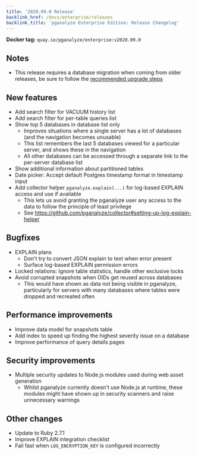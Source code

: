 ```yaml
---
title: '2020.09.0 Release'
backlink_href: /docs/enterprise/releases
backlink_title: 'pganalyze Enterprise Edition: Release Changelog'
---
```


**Docker tag:** `quay.io/pganalyze/enterprise:v2020.09.0`

## Notes

* This release requires a database migration when coming from older releases, be sure to follow the [recommended upgrade steps](/docs/enterprise/upgrade)

## New features

* Add search filter for VACUUM history list
* Add search filter for per-table queries list
* Show top 5 databases in database list only
  - Improves situations where a single server has a lot of databases (and the navigation becomes unusable)
  - This list remembers the last 5 databases viewed for a particular server, and shows these in the navigation
  - All other databases can be accessed through a separate link to the per-server database list
* Show additional information about partitioned tables 
* Date picker: Accept default Postgres timestamp format in timestamp input
* Add collector helper `pganalyze.explain(...)` for log-based EXPLAIN access and use if available
  - This lets us avoid granting the pganalyze user any access to the data to follow
    the principle of least privilege
  - See https://github.com/pganalyze/collector#setting-up-log-explain-helper

## Bugfixes

* EXPLAIN plans
  - Don't try to convert JSON explain to text when error present
  - Surface log-based EXPLAIN permission errors
* Locked relations: Ignore table statistics, handle other exclusive locks
* Avoid corrupted snapshots when OIDs get reused across databases
  - This would have shown as data not being visible in pganalyze,
    particularly for servers with many databases where tables were
    dropped and recreated often

## Performance improvements

* Improve data model for snapshots table
* Add index to speed up finding the highest severity issue on a database
* Improve performance of query details pages

## Security improvements

* Multiple security updates to Node.js modules used during web asset generation
  - Whilst pganalyze currently doesn't use Node.js at runtime, these modules might have shown up
    in security scanners and raise unnecessary warnings

## Other changes

* Update to Ruby 2.7.1
* Improve EXPLAIN integration checklist
* Fail fast when `LOG_ENCRYPTION_KEY` is configured incorrectly
